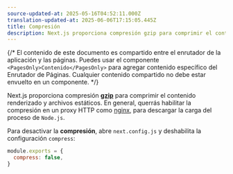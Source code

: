 ```yaml
---
source-updated-at: 2025-05-16T04:52:11.000Z
translation-updated-at: 2025-06-06T17:15:05.445Z
title: Compresión
description: Next.js proporciona compresión gzip para comprimir el contenido renderizado y archivos estáticos, solo funciona con el objetivo del servidor. Aprende más aquí.
---
```


{/* El contenido de este documento es compartido entre el enrutador de la aplicación y las páginas. Puedes usar el componente `<PagesOnly>Contenido</PagesOnly>` para agregar contenido específico del Enrutador de Páginas. Cualquier contenido compartido no debe estar envuelto en un componente. */}

Next.js proporciona compresión [**gzip**](https://tools.ietf.org/html/rfc6713#section-3) para comprimir el contenido renderizado y archivos estáticos. En general, querrás habilitar la compresión en un proxy HTTP como [nginx](https://www.nginx.com/), para descargar la carga del proceso de `Node.js`.

Para desactivar la **compresión**, abre `next.config.js` y deshabilita la configuración `compress`:

```js filename="next.config.js"
module.exports = {
  compress: false,
}
```